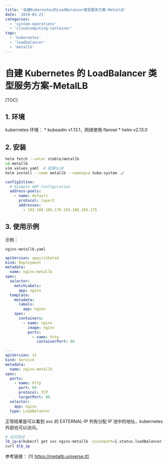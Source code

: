 ```yaml
---
title: '自建Kubernetes的LoadBalancer类型服务方案-MetalLB'
date: '2019-03-21'
categories:
  - 'system-operations'
  - 'cloudcomputing-container'
tags:
  - 'kubernetes'
  - 'loadbalancer'
  - 'metallb'
---
```


# 自建 Kubernetes 的 LoadBalancer 类型服务方案-MetalLB

[TOC]

## 1. 环境

kubernetes 环境： \* kubeadm v1.13.1，网络使用 flannel \* helm v2.13.0

## 2. 安装

```bash
helm fetch --untar stable/metallb
cd metallb
vim values.yaml  # 配置ip池
helm install --name metallb --namespce kube-system ./
```

```yaml
configInline:
  # Example ARP Configuration
  address-pools:
    - name: default
      protocol: layer2
      addresses:
        - 192.168.105.170-192.168.105.175
```

## 3. 使用示例

示例：

`nginx-metallb.yaml`

```yaml
apiVersion: apps/v1beta2
kind: Deployment
metadata:
  name: nginx-metallb
spec:
  selector:
    matchLabels:
      app: nginx
  template:
    metadata:
      labels:
        app: nginx
    spec:
      containers:
        - name: nginx
          image: nginx
          ports:
            - name: http
              containerPort: 80

---
apiVersion: v1
kind: Service
metadata:
  name: nginx-metallb
spec:
  ports:
    - name: http
      port: 80
      protocol: TCP
      targetPort: 80
  selector:
    app: nginx
  type: LoadBalancer
```

正常结果是可以看到 svc 的 EXTERNAL-IP 列有分配 IP 池中的地址，kubernetes 外部也可以访问。

```bash
# 访问测试
lb_ip=$(kubectl get svc nginx-metallb -ojsonpath={.status.loadBalancer.ingress[0].ip})
curl $lb_ip
```

参考链接： [1] https://metallb.universe.tf/
